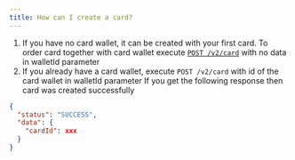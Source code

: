```yaml
---
title: How can I create a card?
---
```


1. If you have no card wallet, it can be created with your first card. To order card together with card wallet execute 
[`POST /v2/card`](/api-reference/endpoint/post-v2-card) 
with no data in walletId parameter
2. If you already have a card wallet, execute `POST /v2/card` with id of the card wallet in walletId parameter
If you get the following response then card was created successfully

```json
{
  "status": "SUCCESS",
  "data": {
    "cardId": xxx
  }
}
```
